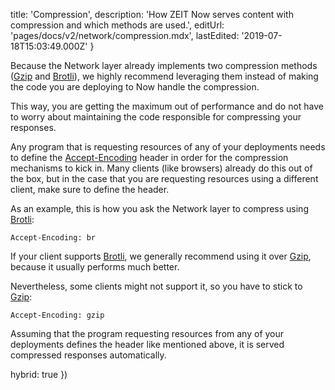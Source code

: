 
  title: 'Compression',
  description:
    'How ZEIT Now serves content with compression and which methods are used.',
  editUrl: 'pages/docs/v2/network/compression.mdx',
  lastEdited: '2019-07-18T15:03:49.000Z'
}

Because the Network layer already implements two compression methods ([Gzip](https://en.wikipedia.org/wiki/LZ77_and_LZ78#LZ77) and [Brotli](https://en.wikipedia.org/wiki/Brotli)), we highly recommend leveraging them instead of making the code you are deploying to Now handle the compression.

This way, you are getting the maximum out of performance and do not have to worry about maintaining the code responsible for compressing your responses.

Any program that is requesting resources of any of your deployments needs to define the [Accept-Encoding](https://developer.mozilla.org/en-US/docs/Web/HTTP/Headers/Accept-Encoding) header in order for the compression mechanisms to kick in. Many clients (like browsers) already do this out of the box, but in the case that you are requesting resources using a different client, make sure to define the header.

As an example, this is how you ask the Network layer to compress using [Brotli](https://en.wikipedia.org/wiki/Brotli):

```
Accept-Encoding: br
```

If your client supports [Brotli](https://en.wikipedia.org/wiki/Brotli), we generally recommend using it over [Gzip](https://en.wikipedia.org/wiki/LZ77_and_LZ78#LZ77), because it usually performs much better.

Nevertheless, some clients might not support it, so you have to stick to [Gzip](https://en.wikipedia.org/wiki/LZ77_and_LZ78#LZ77):

```
Accept-Encoding: gzip
```

Assuming that the program requesting resources from any of your deployments defines the header like mentioned above, it is served compressed responses automatically.

  hybrid: true
})
